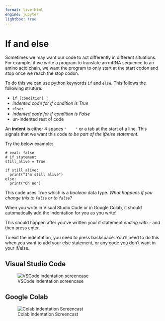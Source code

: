 ```yaml
---
format: live-html
engine: jupyter
lightbox: true
---
```


# If and else

Sometimes we may want our code to act differently in different situations. For example, if we write a program to translate an mRNA sequence to an amino acid chain, we want the program to only start at the start codon and stop once we reach the stop codon. 

To do this we can use python keywords ```if``` and ```else```.
This follows the following struture: 

-  ```if {condition} :```
-  _indented code for if condition is True_ 
-  ```else:```
-  _indented code for if condition is False_ 
-  un-indented rest of code

An __indent__ is either 4 spaces ```"    "``` or a tab at the start of a line. This signals that we want this code _to be part of the if/else statement._

Try the below example: 

```pyodide
# eval: false
# if statement 
still_alive = True 

if still_alive: 
  print("I'm still alive")
else: 
  print("Oh no")
```

This code uses True which is a _boolean_ data type. _What happens if you change this to ```False``` or to ```false```?_

::: { .callout-tip collapse="true" title="Automatic indenting"}
When you write in Visual Studio Code or in Google Colab, it should automatically add the indentation for you as you write! 

This should happen after you've written your if statement _ending with ```:```_ and then press enter. 

To exit the indentation, you need to press backspace. You'll need to do this when you want to add your else statement, or any code you don't want in your if/else. 

::: {.panel-tabset}

## Visual Studio Code
![VSCode indentation screencase](/GIFs/ifelse_VScode.gif)

## Google Colab
![Colab indentation Screencast](/GIFs/ifelse_colab.gif)

:::


:::



